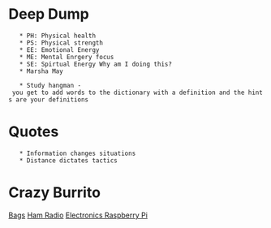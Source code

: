 = Deep Dump = 
	* PH: Physical health
	* PS: Physical strength
	* EE: Emotional Energy
	* ME: Mental Enrgery focus
	* SE: Spirtual Energy Why am I doing this?
	* Marsha May

	* Study hangman - you get to add words to the dictionary with a definition and the hints are your definitions

= Quotes =
	* Information changes situations
	* Distance dictates tactics



= Crazy Burrito =
[[Bags]]
[[Ham Radio]]
[[Electronics Raspberry Pi]]

